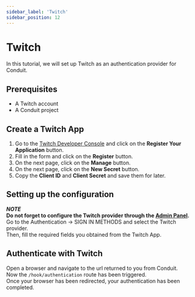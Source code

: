```yaml
---
sidebar_label: 'Twitch'
sidebar_position: 12
---
```


# Twitch

In this tutorial, we will set up Twitch as an authentication provider for Conduit.<br />

## Prerequisites

- A Twitch account
- A Conduit project

## Create a Twitch App

1. Go to the [Twitch Developer Console](https://dev.twitch.tv/console/apps) and click on the **Register Your Application** button.
2. Fill in the form and click on the **Register** button.
3. On the next page, click on the **Manage** button.
4. On the next page, click on the **New Secret** button.
5. Copy the **Client ID** and **Client Secret** and save them for later.

## Setting up the configuration

***NOTE***<br />
**Do not forget to configure the Twitch provider through the [Admin Panel](../config#third-party).**<br />
Go to the Authentication -> SIGN IN METHODS and select the Twitch provider.<br />
Then, fill the required fields you obtained from the Twitch App.

## Authenticate with Twitch

[//]: # (TODO Twitch photos)

Open a browser and navigate to the url returned to you from Conduit.<br />
Now the `/hook/authentication` route has been triggered.<br />
Once your browser has been redirected, your authentication has been completed.

